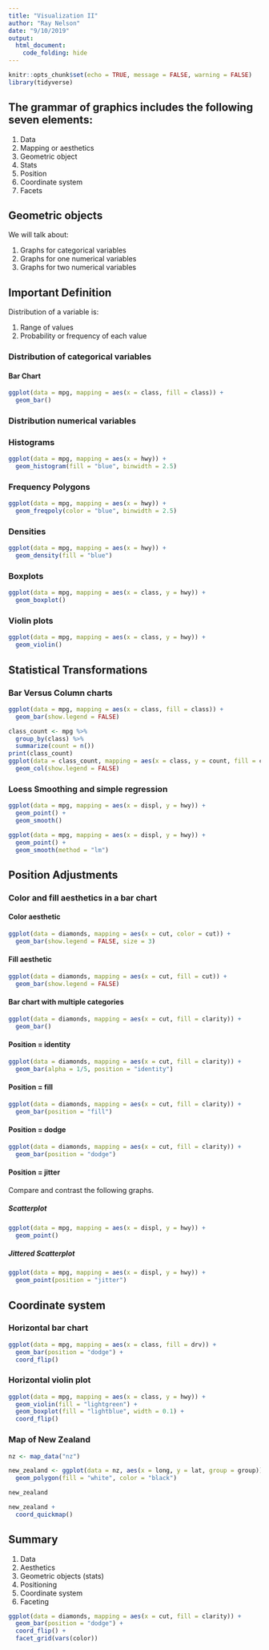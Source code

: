 ```yaml
---
title: "Visualization II"
author: "Ray Nelson"
date: "9/10/2019"
output:
  html_document:
    code_folding: hide
---
```


```r
knitr::opts_chunk$set(echo = TRUE, message = FALSE, warning = FALSE)
library(tidyverse)
```

## The grammar of graphics includes the following seven elements:  
1.  Data
2.  Mapping or aesthetics
3.  Geometric object
4.  Stats
5.  Position
6.  Coordinate system
7.  Facets

## Geometric objects  

We will talk about:  

1.  Graphs for categorical variables
2.  Graphs for one numerical variables
3.  Graphs for two numerical variables

## Important Definition  

Distribution of a variable is:  

1. Range of values
2. Probability or frequency of each value  

### Distribution of  categorical variables

#### Bar Chart  

```r
ggplot(data = mpg, mapping = aes(x = class, fill = class)) +
  geom_bar()
```  

### Distribution numerical variables

### Histograms  

```r
ggplot(data = mpg, mapping = aes(x = hwy)) +
  geom_histogram(fill = "blue", binwidth = 2.5)
```  

### Frequency Polygons  

```r
ggplot(data = mpg, mapping = aes(x = hwy)) +
  geom_freqpoly(color = "blue", binwidth = 2.5)
``` 

### Densities  

```r
ggplot(data = mpg, mapping = aes(x = hwy)) +
  geom_density(fill = "blue")
```  

### Boxplots

```r
ggplot(data = mpg, mapping = aes(x = class, y = hwy)) +
  geom_boxplot()
```

### Violin plots  

```r
ggplot(data = mpg, mapping = aes(x = class, y = hwy)) +
  geom_violin()
```

## Statistical Transformations

### Bar Versus Column charts

```r
ggplot(data = mpg, mapping = aes(x = class, fill = class)) +
  geom_bar(show.legend = FALSE)
```  

```r
class_count <- mpg %>% 
  group_by(class) %>% 
  summarize(count = n())
print(class_count)
ggplot(data = class_count, mapping = aes(x = class, y = count, fill = class)) +
  geom_col(show.legend = FALSE)
```  

### Loess Smoothing and simple regression

```r
ggplot(data = mpg, mapping = aes(x = displ, y = hwy)) +
  geom_point() +
  geom_smooth()
```

```r
ggplot(data = mpg, mapping = aes(x = displ, y = hwy)) +
  geom_point() +
  geom_smooth(method = "lm")
```

## Position Adjustments

### Color and fill aesthetics in a bar chart

#### Color aesthetic

```r
ggplot(data = diamonds, mapping = aes(x = cut, color = cut)) +
  geom_bar(show.legend = FALSE, size = 3)
```  

#### Fill aesthetic

```r
ggplot(data = diamonds, mapping = aes(x = cut, fill = cut)) +
  geom_bar(show.legend = FALSE)
```

#### Bar chart with multiple categories

```r
ggplot(data = diamonds, mapping = aes(x = cut, fill = clarity)) +
  geom_bar()
```

#### Position = identity

```r
ggplot(data = diamonds, mapping = aes(x = cut, fill = clarity)) +
  geom_bar(alpha = 1/5, position = "identity")
```

#### Position = fill

```r
ggplot(data = diamonds, mapping = aes(x = cut, fill = clarity)) +
  geom_bar(position = "fill")
```  

#### Position = dodge  

```r
ggplot(data = diamonds, mapping = aes(x = cut, fill = clarity)) +
  geom_bar(position = "dodge")
```  

#### Position = jitter

Compare and contrast the following graphs.  

##### Scatterplot  

```r
ggplot(data = mpg, mapping = aes(x = displ, y = hwy)) +
  geom_point() 
```
##### Jittered Scatterplot  

```r
ggplot(data = mpg, mapping = aes(x = displ, y = hwy)) +
  geom_point(position = "jitter")
``` 

## Coordinate system

### Horizontal bar chart

```r
ggplot(data = mpg, mapping = aes(x = class, fill = drv)) +
  geom_bar(position = "dodge") +
  coord_flip()
```

### Horizontal violin plot
```r
ggplot(data = mpg, mapping = aes(x = class, y = hwy)) +
  geom_violin(fill = "lightgreen") +
  geom_boxplot(fill = "lightblue", width = 0.1) +
  coord_flip()
``` 

### Map of New Zealand  

```r
nz <- map_data("nz")

new_zealand <- ggplot(data = nz, aes(x = long, y = lat, group = group)) +
  geom_polygon(fill = "white", color = "black")

new_zealand

new_zealand +
  coord_quickmap()
```

## Summary  

1.  Data
2.  Aesthetics  
3.  Geometric objects (stats)
4.  Positioning
5.  Coordinate system
6.  Faceting

```r
ggplot(data = diamonds, mapping = aes(x = cut, fill = clarity)) +
  geom_bar(position = "dodge") +
  coord_flip() +
  facet_grid(vars(color))
```







